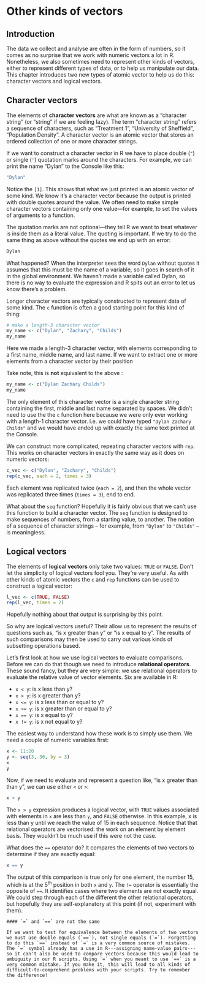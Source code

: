 # Other kinds of vectors

## Introduction {#other-vectors}

The data we collect and analyse are often in the form of numbers, so it comes as no surprise that we work with numeric vectors a lot in R. Nonetheless, we also sometimes need to represent other kinds of vectors, either to represent different types of data, or to help us manipulate our data. This chapter introduces two new types of atomic vector to help us do this: character vectors and logical vectors.

## Character vectors

The elements of __character vectors__ are what are known as a "character string" (or "string" if we are feeling lazy). The term "character string" refers a sequence of characters, such as "Treatment 1", "University of Sheffield", "Population Density". A character vector is an atomic vector that stores an ordered collection of one or more character strings.

If we want to construct a character vector in R we have to place double (`"`) or single (`'`) quotation marks around the characters. For example, we can print the name "Dylan" to the Console like this:
```r
"Dylan"
```
Notice the `[1]`. This shows that what we just printed is an atomic vector of some kind. We know it's a character vector because the output is printed with double quotes around the value. We often need to make simple character vectors containing only one value---for example, to set the values of arguments to a function. 

The quotation marks are not optional---they tell R we want to treat whatever is inside them as a literal value. The quoting is important. If we try to do the same thing as above without the quotes we end up with an error:
```r
Dylan
```
What happened? When the interpreter sees the word `Dylan` without quotes it assumes that this must be the name of a variable, so it goes in search of it in the global environment. We haven't made a variable called Dylan, so there is no way to evaluate the expression and R spits out an error to let us know there's a problem.

Longer character vectors are typically constructed to represent data of some kind. The `c` function is often a good starting point for this kind of thing:
```r
# make a length-3 character vector
my_name <- c("Dylan", "Zachary", "Childs")
my_name
```
Here we made a length-3 character vector, with elements corresponding to a first name, middle name, and last name. If we want to extract one or more elements from a character vector by their position  

Take note, this is __not__ equivalent to the above :
```r
my_name <- c("Dylan Zachary Childs")
my_name
```
The only element of this character vector is a single character string containing the first, middle and last name separated by spaces. We didn't need to use the the `c` function here because we were only ever working with a length-1 character vector. i.e. we could have typed `"Dylan Zachary Childs"` and we would have ended up with exactly the same text printed at the Console.

We can construct more complicated, repeating character vectors with `rep`. This works on character vectors in exactly the same way as it does on numeric vectors:
```r
c_vec <- c("Dylan", "Zachary", "Childs")
rep(c_vec, each = 2, times = 3)
```
Each element was replicated twice (`each = 2`), and then the whole vector was replicated three times (`times = 3`), end to end. 

What about the `seq` function? Hopefully it is fairly obvious that we can't use this function to build a character vector. The `seq` function is designed to make sequences of numbers, from a starting value, to another. The notion of a sequence of character strings -- for example, from `"Dylan"` to `"Childs"` -- is meaningless.

## Logical vectors

The elements of __logical vectors__ only take two values: `TRUE` or `FALSE`. Don't let the simplicity of logical vectors fool you. They're very useful. As with other kinds of atomic  vectors the `c` and `rep` functions can be used to construct a logical vector:
```r
l_vec <- c(TRUE, FALSE)
rep(l_vec, times = 2)
```
Hopefully nothing about that output is surprising by this point.

So why are logical vectors useful? Their allow us to represent the results of questions such as, "is x greater than y" or "is x equal to y". The results of such comparisons may then be used to carry out various kinds of subsetting operations based. 

Let's first look at how we use logical vectors to evaluate comparisons. Before we can do that though we need to introduce __relational operators__. These sound fancy, but they are very simple: we use relational operators to evaluate the relative value of vector elements. Six are available in R:

- `x < y `: is x less than y?
- `x > y `: is x greater than y?
- `x <= y`: is x less than or equal to y?
- `x >= y`: is x greater than or equal to y?
- `x == y`: is x equal to y?
- `x != y`: is x not equal to y?

The easiest way to understand how these work is to simply use them. We need a couple of numeric variables first:
```r
x <- 11:20
y <- seq(3, 30, by = 3)
x
y
```
Now, if we need to evaluate and represent a question like, "is x greater than than y", we can use either `<` or `>`:
```r
x > y
```
The `x > y` expression produces a logical vector, with `TRUE` values associated with elements in `x` are less than `y`, and `FALSE` otherwise. In this example, x is less than y until we reach the value of 15 in each sequence. Notice that that relational operators are vectorised: the work on an element by element basis. They wouldn't be much use if this were not the case. 

What does the `==` operator do? It compares the elements of two vectors to determine if they are exactly equal:
```r
x == y
```
The output of this comparison is true only for one element, the number 15, which is at the 5^th^ position in both `x` and `y`. The `!=` operator is essentially the opposite of `==`. It identifies cases where two elements are not exactly equal. We could step through each of the different the other relational operators, but hopefully they are self-explanatory at this point (if not, experiment with them).

```block
#### `=` and `==` are not the same

If we want to test for equivalence between the elements of two vectors we must use double equals (`==`), not single equals (`=`). Forgetting to do this `==` instead of `=` is a very common source of mistakes. The `=` symbol already has a use in R---assigning name-value pairs---so it can't also be used to compare vectors because this would lead to ambiguity in our R scripts. Using `=` when you meant to use `==` is a very common mistake. If you make it, this will lead to all kinds of difficult-to-comprehend problems with your scripts. Try to remember the difference!
```

